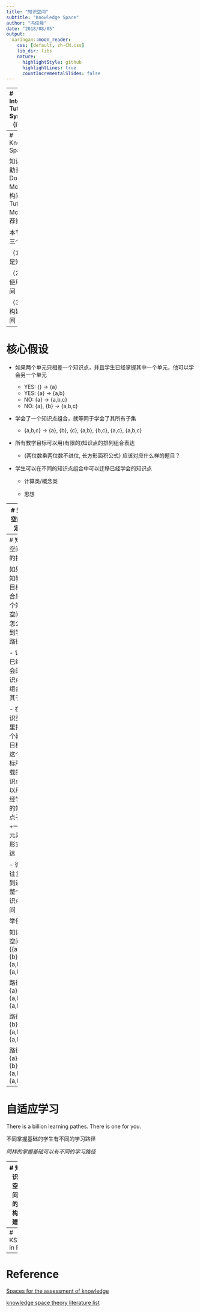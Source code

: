 ```yaml
---
title: "知识空间"
subtitle: "Knowledge Space"
author: "冯俊晨"
date: "2018/08/05"
output:
  xaringan::moon_reader:
    css: [default, zh-CN.css]
    lib_dir: libs
    nature:
      highlightStyle: github
      highlightLines: true
      countIncrementalSlides: false
---
```


---
# Intelligent Tutor System（ITS）


.pull-left[
## 组成

Domain Model 

Student Model 

Tutor Model

User Interface
]

.pull-right[
## 案例

人教版教材教学顺序 / 题库

熟能生巧 / 做题结果

掌握程度判定 / 推荐策略

手机小键盘答题交互 / 错误后文字显示答案

]

---
# Knowledge Space

知识空间帮助我们解决Domain Model的结构问题和Tutor Model的推荐策略问题

本节课解决三个问题：

（1）什么是知识空间

（2）怎么使用知识空间

（3）怎么构建知识空间

---
# 核心假设

- 如果两个单元只相差一个知识点，并且学生已经掌握其中一个单元，他可以学会另一个单元
  
  + YES: {} -> {a}
  + YES: {a} -> {a,b}
  + NO: {a} -> {a,b,c}
  + NO: {a}, {b} -> {a,b,c}

- 学会了一个知识点组合，就等同于学会了其所有子集

  + {a,b,c} -> {a}, {b}, {c}, {a,b}, {b,c}, {a,c}, {a,b,c}


- 所有教学目标可以用(有限的)知识点的排列组合表达

  + {两位数乘两位数不进位, 长方形面积公式} 应该对应什么样的题目？
  
- 学生可以在不同的知识点组合中可以迁移已经学会的知识点

  + 计算类/概念类
  
  + 思想

---
# 知识空间的定义

- 学习路径 (learning path)：任何两个相邻知识单元之间只相差一个没有学过的知识点

- 知识架构 (knowledge structure)：所有教学目标用知识点集合表示的并集

- 知识空间：存在一个学习路径可以学完整个知识架构

- 举例

  + 知识架构1: {{a}, {b}, {a,b}}

  + 知识架构2: {{a}, {b,c}}
  
*思考* 知识树是不是一个知识空间？

*思考* 知识空间可不可以等同于知识树？

*思考* 任何一张考卷是否可以转化为一个知识空间


---
# 知识空间上的搜索

如果已知教学目标集合是一个知识空间，怎么找到学习路径？

- 记录已经学会的知识点的组合(及其子集)

- 在知识空间里找一个教学目标，这个目标所挂载的知识点可以用已经学会的知识点子集+一个元素的形式表达

- 循环往复直到遍历整个知识点空间

举例

知识点空间：{{a}, {b}, {a,b},{a,b,c}}

路径1: {a} -> {a,b} -> {a,b,c}

路径2: {b} -> {a,b} -> {a,b,c}

路径3: {a} -> {b} -> {a,b} -> {a,b,c}


---
# 自适应学习

There is a billion learning pathes. There is one for you.

不同掌握基础的学生有不同的学习路径

*同样的掌握基础可以有不同的学习路径*

---
# 知识空间的构建

专家闻讯法


---
# KST in R
  

---
# Reference

[Spaces for the assessment of knowledge](https://www.sciencedirect.com/science/article/pii/S0020737385800316)

[knowledge space theory literature list](http://kst.hockemeyer.at/kst-bib.html)



